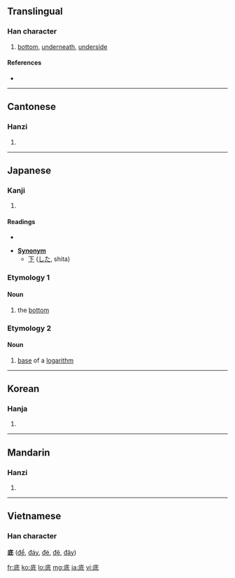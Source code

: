 ==Translingual==

===Han character===
{{Han char|rn=53|rad=广|as=05|sn=8|four=0024<sub>2</sub>|canj=戈竹心一 (IHPM), 戈竹女戈 (IHVI)|ids=⿸[[广]][[氐]]}}

# [[bottom]], [[underneath]], [[underside]]

====References====
* {{Han ref|kx=0344.060|dkj=09262|dj=0653.280|hdz=20878.040|uh=5E95|ud=24213|bh=A9B3|bd=43443}}

----

==Cantonese==

===Hanzi===
{{yue-hanzi|jyut=|y=[[dai2]]}}

# {{defn|Cantonese|sort=广05}}

----

==Japanese==

===Kanji===
{{ja-kanji|grade=4|rs=广05}}

# {{defn|Japanese}}

====Readings====
* {{ja-readings|on=[[てい]] (tei)|kun=[[そこ]] (soko), [[なんぞ]] (nanzo)}}

* '''[[Synonym]]'''
** [[下]] ([[した]], shita)

===Etymology 1===

====Noun====
{{ja-noun|k|hira=そこ|rom=soko}}

# the [[bottom]]

===Etymology 2===

====Noun====
{{ja-noun|k|hira=てい|rom=tei}}

# [[base]] of a [[logarithm]]

----

==Korean==

===Hanja===
{{ko-hanja|hangeul=[[저]], [[지]]|rv=jeo, ji|mr=chŏ, chi}}

# {{defn|Korean|sort=广05}}

----

==Mandarin==

===Hanzi===
{{cmn-hanzi|pin=[[de]] ([[de5]]), [[dǐ]] ([[di3]])|wg=[[te5|te<sup>5</sup>]], [[ti3|ti<sup>3</sup>]]}}

# {{defn|Mandarin|sort=广05}}

----

==Vietnamese==
===Han character===
'''底''' ([[để]], [[đáy]], [[đé]], [[đẽ]], [[đây]])

[[fr:底]]
[[ko:底]]
[[lo:底]]
[[mg:底]]
[[ja:底]]
[[vi:底]]